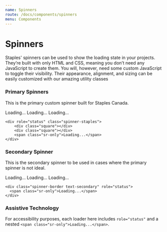 ```yaml
---
name: Spinners
route: /docs/components/spinners
menu: Components
---
```



# Spinners

Staples' spinners can be used to show the loading state in your projects. They’re built with only HTML and CSS, meaning you don’t need any JavaScript to create them. You will, however, need some custom JavaScript to toggle their visibility. Their appearance, alignment, and sizing can be easily customized with our amazing utility classes

### Primary Spinners

This is the primary custom spinner built for Staples Canada.

<Playground>
	<SpinnerStaples className="mr-5" size="sm">
		Loading...
	</SpinnerStaples>
	<SpinnerStaples className="mr-5">Loading...</SpinnerStaples>
	<SpinnerStaples size="lg">Loading...</SpinnerStaples>
</Playground>

    <div role="status" class="spinner-staples">
        <div class="square"></div>
        <div class="square"></div>
        <span class="sr-only">Loading...</span>
    </div>

### Secondary Spinner

This is the secondary spinner to be used in cases where the primary spinner is not ideal.

<Playground>
	<Spinner color="secondary" size="sm">
		Loading...
	</Spinner>
	<Spinner color="secondary">Loading...</Spinner>
	<Spinner color="secondary" size="lg">
		Loading...
	</Spinner>
</Playground>

    <div class="spinner-border text-secondary" role="status">
      <span class="sr-only">Loading...</span>
    </div>

### Assistive Technology

For accessibility purposes, each loader here includes `role="status"` and a nested `<span class="sr-only">Loading...</span>`.
